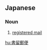 ==Japanese==
{{ja-kanjitab|か|と|ゆう|びん|o1=き|o2=め}}

===Noun===
{{ja-noun|かきとめゆうびん}}

# [[registered mail]]

[[hu:書留郵便]]